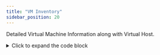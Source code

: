```yaml
---
title: "VM Inventory"
sidebar_position: 20
---
```


Detailed Virtual Machine Information along with Virtual Host.

<details>
  <summary>Click to expand the code block</summary>

```sql
    WITH virtual_hosts AS (
    SELECT 
        device_fk,
        device_name,
        total_cpus,
        ram_mb,
        os_name,
        all_ips,
        device_type,
        os_architecture,
        os_version,
        os_version_number,
        threads_per_core,
        core_per_cpu,
        cpu_speed,
        vm_manager_device_fk,
        last_discovered
    FROM view_dbb_compute_v2
    WHERE virtual_host = true
    ),

    virtual_guests AS (
    SELECT 
        device_fk,
        device_name,
        all_ips,
        os_name,
        in_service,
        os_architecture,
        os_version,
        os_version_number,
        threads_per_core,
        total_cpus,
        core_per_cpu,
        cpu_speed,
        ram_mb,
        local_disk_count,
        virtual_host_device_fk,
        last_discovered
    FROM view_dbb_compute_v2
    WHERE device_type = 'virtual'
    )

    SELECT
    h.device_fk AS host_device_id,
    h.device_name AS host_device_name,
    h.total_cpus AS host_cpu_count,
    h.ram_mb AS host_ram_gb,
    h.os_name AS host_os_name,
    h.all_ips AS host_all_ips,
    vmm.device_name AS vm_manager,
    h.device_type AS host_hardware_type,
    h.os_architecture AS host_os_arch,
    h.os_version AS host_os_version,
    h.os_version_number AS host_os_version_number,
    CASE WHEN h.threads_per_core > 1 THEN 'yes' ELSE 'no' END AS host_is_hyperthreaded,
    h.core_per_cpu AS host_cpu_cores,
    h.cpu_speed AS host_cpu_speed_ghz,
    h.threads_per_core AS host_core_threads,
    CASE 
        WHEN h.core_per_cpu IS NULL THEN h.total_cpus
        WHEN h.threads_per_core > 1 THEN h.total_cpus * h.core_per_cpu * h.threads_per_core
        ELSE h.total_cpus * h.core_per_cpu
    END AS host_compute_power,

    g.device_fk AS guest_device_id,
    g.device_name AS guest_name,
    g.all_ips AS guest_ip_addresses,
    g.os_name AS guest_os_name,
    g.in_service AS guest_is_in_service,
    g.os_architecture AS guest_os_arch,
    g.os_version AS guest_os_version,
    g.os_version_number AS guest_os_version_number,
    CASE WHEN g.threads_per_core > 1 THEN 'yes' ELSE 'no' END AS guest_is_hyperthreaded,
    g.total_cpus AS guest_cpu_count,
    g.core_per_cpu AS guest_cpu_cores,
    g.cpu_speed AS guest_cpu_speed_ghz,
    g.ram_mb AS guest_ram_gb,
    g.local_disk_count AS guest_disk_count,
    g.threads_per_core AS guest_core_threads,
    CASE 
        WHEN g.core_per_cpu IS NULL THEN g.total_cpus
        WHEN g.threads_per_core > 1 THEN g.total_cpus * g.core_per_cpu * g.threads_per_core
        ELSE g.total_cpus * g.core_per_cpu
    END AS guest_compute_power,
    
    h.last_discovered AS host_last_update,
    g.last_discovered AS guest_last_update

    FROM virtual_hosts h
    LEFT JOIN virtual_guests g
    ON g.virtual_host_device_fk = h.device_fk
    LEFT JOIN view_dbb_compute_v2 vmm
    ON vmm.device_fk = h.vm_manager_device_fk
    ORDER BY h.device_name ASC;
    ```
</details>

**NOTES**

Use as part of your resource management.
